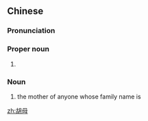 ==Chinese==
{{zh-forms}}

===Pronunciation===
{{zh-pron
|m=Húmǔ,hú mǔ
|c=wu4 mou5
|cat=n
}}

===Proper noun===
{{zh-proper noun}}

# {{lb|zh|rare}} {{surname|lang=zh}}

===Noun===
{{zh-noun}}

# the mother of anyone whose family name is {{zh-l|胡}}

[[zh:胡母]]